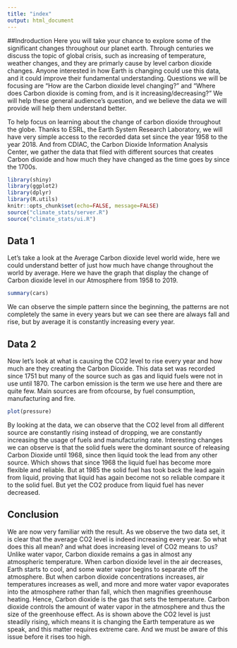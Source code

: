 ```yaml
---
title: "index"
output: html_document
---
```


##Indroduction
Here you will take your chance to explore some of the significant changes throughout our planet earth. Through centuries we discuss the topic of global crisis, such as increasing of temperature, weather changes, and they are primarly cause by level carbon dioxide changes. 
Anyone interested in how Earth is changing could use this data, and it could improve their fundamental understanding. Questions we will be focusing are “How are the Carbon dioxide level changing?” and “Where does Carbon dioxide is coming from, and is it increasing/decreasing?” We will help these general audience’s question, and we believe the data we will provide will help them understand better. 

To help focus on learning about the change of carbon dioxide throughout the globe. Thanks to ESRL, the Earth System Research Laboratory, we will have very simple access to the recorded data set since the year 1958 to the year 2018. And from CDIAC, the Carbon Dioxide Information Analysis Center, we gather the data that filed with different sources that creates Carbon dioxide and how much they have changed as the time goes by since the 1700s.


```r
library(shiny)
library(ggplot2)
library(dplyr)
library(R.utils)
knitr::opts_chunk$set(echo=FALSE, message=FALSE)
source("climate_stats/server.R")
source("climate_stats/ui.R")
```

## Data 1

Let’s take a look at the Average Carbon dioxide level world wide, here we could understand better of just how much have change throughout the world by average. Here we have the graph that display the change of Carbon dioxide level in our Atmosphere from 1958 to 2019.

```r
summary(cars)
```

We can observe the simple pattern since the beginning, the patterns are not completely the same in every years but we can see there are always fall and rise, but by average it is constantly increasing every year.


## Data 2

Now let’s look at what is causing the CO2 level to rise every year and how much are they creating the Carbon Dioxide. This data set was recorded since 1751 but many of the source such as gas and liquid fuels were not in use until 1870.  The carbon emission is the term we use here and there are quite few. Main sources are from ofcourse, by fuel consumption, manufacturing and fire.

```r
plot(pressure)
```

By looking at the data, we can observe that the CO2 level from all different source are constantly rising instead of dropping, we are constantly increasing the usage of fuels and manufacturing rate. Interesting changes we can observe is that the solid fuels were the dominant source of releasing Carbon Dioxide until 1968, since then liquid took the lead from any other source. Which shows that since 1968 the liquid fuel has become more flexible and reliable. But at 1985 the solid fuel has took back the lead again from liquid, proving that liquid has again become not so reliable compare it to the solid fuel. But yet the CO2 produce from liquid fuel has never decreased.

## Conclusion
We are now very familiar with the result. As we observe the two data set, it is clear that the average CO2 level is indeed increasing every year.
So what does this all mean? and what does increasing level of CO2 means to us?
Unlike water vapor, Carbon dioxide remains a gas in almost any atmospheric temperature. When carbon dioxide level in the air decreases, Earth starts to cool, and some water vapor begins to separate off the atmosphere. But when carbon dioxide concentrations increases, air temperatures increases as well, and more and more water vapor evaporates into the atmosphere rather than fall, which then magnifies greenhouse heating.
Hence, Carbon dioxide is the gas that sets the temperature. Carbon dioxide controls the amount of water vapor in the atmosphere and thus the size of the greenhouse effect.
As is shown above the CO2 level is just steadily rising, which means it is changing the Earth temperature as we speak, and this matter requires extreme care. And we must be aware of this issue before it rises too high.
